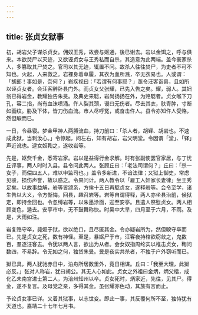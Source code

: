 ```yaml
---
---
---
```

title: 张贞女狱事
---



初，胡岩父子谋杀贞女。佣奴王秀，故尝与妪通，後已谢去。岩以金饵之，呼与俱来。本欲焚尸以灭迹，又欲诬贞女与王秀私而自杀，其造意为此两端。盖今豪家杀人，多篡取其尸焚之。官司以其无迹，辄置不问。故杀人往往焚尸，为吏者不可不知也。火起，人来救之。岩裸身着草履，其衣为血所溅，卒无衣易也。人或谓：「胡郎！事如是，奈何？」岩疾视曰：「若谓有何事耶？」亟令汪客诣县，且如所以诬贞女者。会汪客醉卧县门外。而贞女父张耀，已先入告之矣。耀，弱人。其妇翁已得岩金，教耀独告朱旻。及典史来騐，岩尚扬扬在外，为赂騐者。贞女喉下刀孔，容二指，尚有血沫喷涌。仵人裂其颈，谩曰无伤者。尽去其衣，肤青肿，寸断如画纹。胁及下体，皆刀伤血流。市人尽呼冤，或奋击仵人。县令亦知仵人受赂，然但睙而已。

一日，令昼寝。梦金甲神人两膊流血，持刀前曰：「杀人者，胡铎、胡岩也。不速成此狱，当刺汝心。」令惊起，问左右，知有胡岩，岩父明堂。令因谓「堂」、「铎」声近讹也。逮女奴鞫之，遂收岩等。

先是，妪赀千金，悉寄岩家。岩以是益得行金求解。时有张副使罢官家居，与丁忧丘评事，两人时时入县。县令问此两人。张顾丘曰：「老法司谓何？」丘曰：「杀一女子，而偿四五人，难以申监司也。」盖令多新进，不谙法律；又狱上御史，常虑见驳，损伤声誉，故以惑之。令果问计。两人教令以「雇工人奸家长妻律」坐王秀足矣。以故事益解，岩等皆颂系，方俟十五日再騐贞女，遂释岩等。会令至学，诸生告以大义，令方惭悔。回县，趣召岩等。岩等自谓得释，两人亦坐县治前，候狱定，即持金回也。令忽缚岩等，以朱墨涂面，迎至安亭。且遣人祭慰贞女。两人相顾变色，遁去。安亭市中，无不鼓舞称快。时吴中大旱，四月至于六月，不雨。及是，大雨如注。

岩复赂守卒，毙妪于狱，欲以绝口，且尽匿其金。令亦疑岩所为，然但睙守卒而已。先是贞女之死，数有神怪。至是，暴妪尸于市，汪客夜持棺欲窃敛之，鬼数百，羣逐汪客去。令犹以两人言，欲出为从者。会女奴指周纶实以椎击贞女，鞫问数四，不易辞。令无如之何，独贷朱旻。旻是夜实共杀者，不独于户外窃听而已。

狱已具，两人犹驰赤日中，泊舟所居数里外，竟日相谋。丘曰：「我至大理，此狱必反。」张对人称岩，犹曰胡公。其无人心如此。贞女之外祖曰金炳，炳父楷，成化乙未南宫进士第二人，为涪州知州以卒。贞女死时，炳家近，先往，见其尸。得金，遂不复言。及母党之亲，多得其金。虽张耀亦色动，其族有言而止。

予论贞女事已详。又着其狱事，以志世变。即此一事，其反覆何所不至，独恃犹有天道也。嘉靖二十七年七月书。